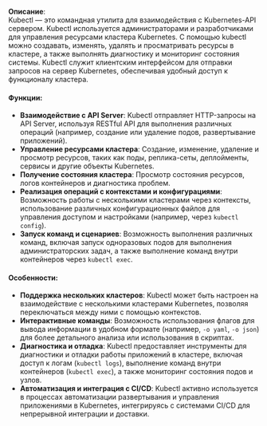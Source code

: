 **Описание**:  
Kubectl — это командная утилита для взаимодействия с Kubernetes-API сервером. Kubectl используется администраторами и разработчиками для управления ресурсами кластера Kubernetes. С помощью kubectl можно создавать, изменять, удалять и просматривать ресурсы в кластере, а также выполнять диагностику и мониторинг состояния системы. Kubectl служит клиентским интерфейсом для отправки запросов на сервер Kubernetes, обеспечивая удобный доступ к функционалу кластера.

#### Функции:
- **Взаимодействие с API Server**: Kubectl отправляет HTTP-запросы на API Server, используя RESTful API для выполнения различных операций (например, создание или удаление подов, развертывание приложений).
- **Управление ресурсами кластера**: Создание, изменение, удаление и просмотр ресурсов, таких как поды, реплика-сеты, деплойменты, сервисы и другие объекты Kubernetes.
- **Получение состояния кластера**: Просмотр состояния ресурсов, логов контейнеров и диагностика проблем.
- **Реализация операций с контекстами и конфигурациями**: Возможность работы с несколькими кластерами через контексты, использование различных конфигурационных файлов для управления доступом и настройками (например, через `kubectl config`).
- **Запуск команд и сценариев**: Возможность выполнения различных команд, включая запуск одноразовых подов для выполнения администраторских задач, а также выполнение команд внутри контейнеров через `kubectl exec`.

#### Особенности:
- **Поддержка нескольких кластеров**: Kubectl может быть настроен на взаимодействие с несколькими кластерами Kubernetes, позволяя переключаться между ними с помощью контекстов.
- **Интерактивные команды**: Возможность использования флагов для вывода информации в удобном формате (например, `-o yaml`, `-o json`) для более детального анализа или использования в скриптах.
- **Диагностика и отладка**: Kubectl предоставляет инструменты для диагностики и отладки работы приложений в кластере, включая доступ к логам (`kubectl logs`), выполнение команд внутри контейнеров (`kubectl exec`), а также мониторинг состояния подов и узлов.
- **Автоматизация и интеграция с CI/CD**: Kubectl активно используется в процессах автоматизации развертывания и управления приложениями в Kubernetes, интегрируясь с системами CI/CD для непрерывной интеграции и доставки.
